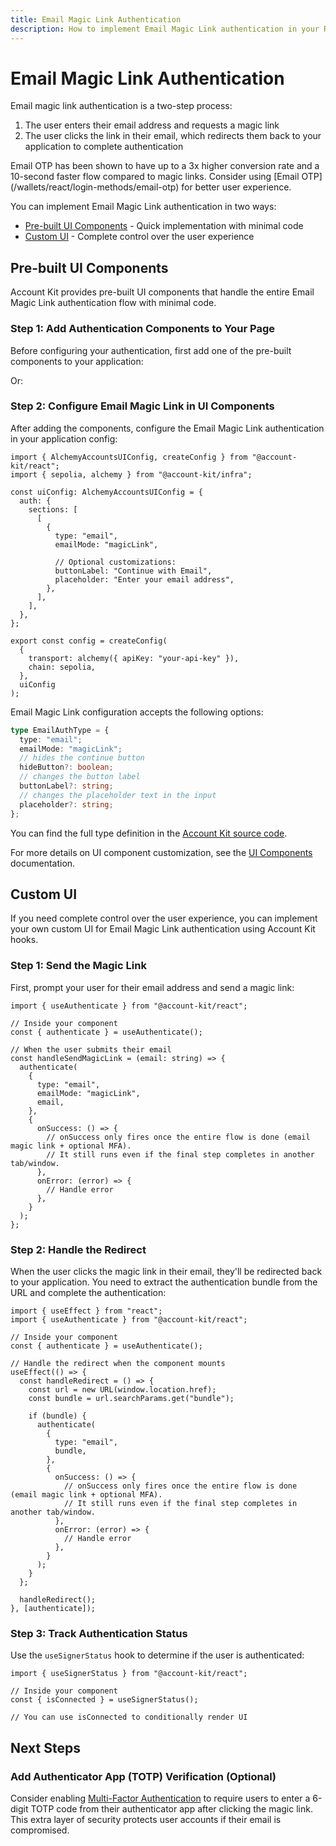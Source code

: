 ```yaml
---
title: Email Magic Link Authentication
description: How to implement Email Magic Link authentication in your React app
---
```


# Email Magic Link Authentication

Email magic link authentication is a two-step process:

1. The user enters their email address and requests a magic link
2. The user clicks the link in their email, which redirects them back to your application to complete authentication

<Tip>
  Email OTP has been shown to have up to a 3x higher conversion rate and a
  10-second faster flow compared to magic links. Consider using [Email
  OTP](/wallets/react/login-methods/email-otp) for better user experience.
</Tip>

You can implement Email Magic Link authentication in two ways:

- [Pre-built UI Components](#pre-built-ui-components) - Quick implementation with minimal code
- [Custom UI](#custom-ui) - Complete control over the user experience

## Pre-built UI Components

Account Kit provides pre-built UI components that handle the entire Email Magic Link authentication flow with minimal code.

### Step 1: Add Authentication Components to Your Page

Before configuring your authentication, first add one of the pre-built components to your application:

<Markdown src="../shared/modal-auth-example.mdx" />

Or:

<Markdown src="../shared/embedded-auth-example.mdx" />

### Step 2: Configure Email Magic Link in UI Components

After adding the components, configure the Email Magic Link authentication in your application config:

```tsx twoslash
import { AlchemyAccountsUIConfig, createConfig } from "@account-kit/react";
import { sepolia, alchemy } from "@account-kit/infra";

const uiConfig: AlchemyAccountsUIConfig = {
  auth: {
    sections: [
      [
        {
          type: "email",
          emailMode: "magicLink",

          // Optional customizations:
          buttonLabel: "Continue with Email",
          placeholder: "Enter your email address",
        },
      ],
    ],
  },
};

export const config = createConfig(
  {
    transport: alchemy({ apiKey: "your-api-key" }),
    chain: sepolia,
  },
  uiConfig
);
```

Email Magic Link configuration accepts the following options:

```ts
type EmailAuthType = {
  type: "email";
  emailMode: "magicLink";
  // hides the continue button
  hideButton?: boolean;
  // changes the button label
  buttonLabel?: string;
  // changes the placeholder text in the input
  placeholder?: string;
};
```

You can find the full type definition in the [Account Kit source code](https://github.com/alchemyplatform/aa-sdk/blob/main/account-kit/react/src/components/auth/types.ts).

For more details on UI component customization, see the [UI Components](/wallets/react/ui-components) documentation.

## Custom UI

If you need complete control over the user experience, you can implement your own custom UI for Email Magic Link authentication using Account Kit hooks.

### Step 1: Send the Magic Link

First, prompt your user for their email address and send a magic link:

```tsx twoslash
import { useAuthenticate } from "@account-kit/react";

// Inside your component
const { authenticate } = useAuthenticate();

// When the user submits their email
const handleSendMagicLink = (email: string) => {
  authenticate(
    {
      type: "email",
      emailMode: "magicLink",
      email,
    },
    {
      onSuccess: () => {
        // onSuccess only fires once the entire flow is done (email magic link + optional MFA).
        // It still runs even if the final step completes in another tab/window.
      },
      onError: (error) => {
        // Handle error
      },
    }
  );
};
```

### Step 2: Handle the Redirect

When the user clicks the magic link in their email, they'll be redirected back to your application. You need to extract the authentication bundle from the URL and complete the authentication:

```tsx twoslash
import { useEffect } from "react";
import { useAuthenticate } from "@account-kit/react";

// Inside your component
const { authenticate } = useAuthenticate();

// Handle the redirect when the component mounts
useEffect(() => {
  const handleRedirect = () => {
    const url = new URL(window.location.href);
    const bundle = url.searchParams.get("bundle");

    if (bundle) {
      authenticate(
        {
          type: "email",
          bundle,
        },
        {
          onSuccess: () => {
            // onSuccess only fires once the entire flow is done (email magic link + optional MFA).
            // It still runs even if the final step completes in another tab/window.
          },
          onError: (error) => {
            // Handle error
          },
        }
      );
    }
  };

  handleRedirect();
}, [authenticate]);
```

### Step 3: Track Authentication Status

Use the `useSignerStatus` hook to determine if the user is authenticated:

```tsx twoslash
import { useSignerStatus } from "@account-kit/react";

// Inside your component
const { isConnected } = useSignerStatus();

// You can use isConnected to conditionally render UI
```

## Next Steps

### Add Authenticator App (TOTP) Verification (Optional)

Consider enabling [Multi-Factor Authentication](/wallets/react/mfa/setup-mfa) to require users to enter a 6-digit TOTP code from their authenticator app after clicking the magic link. This extra layer of security protects user accounts if their email is compromised.
